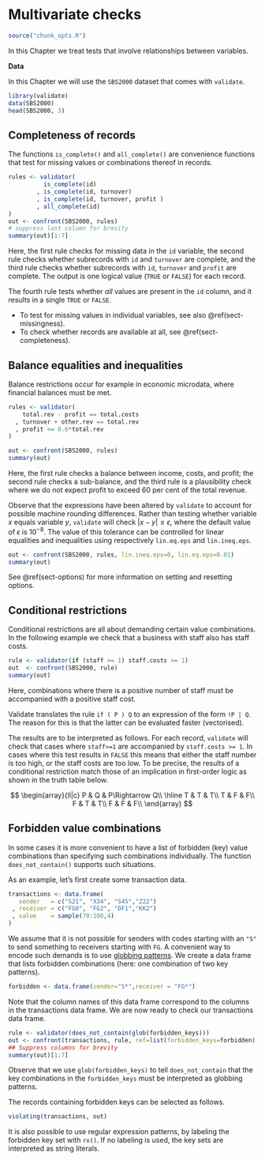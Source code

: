 # Multivariate checks


```r
source("chunk_opts.R")
```

In this Chapter we treat tests that involve relationships between variables.


**Data**

In this Chapter we will use the `SBS2000` dataset that comes with `validate`.

```r
library(validate)
data(SBS2000)
head(SBS2000, 3)

```

## Completeness of records {#sect-iscomplete}

The functions `is_complete()` and `all_complete()` are convenience functions
that test for missing values or combinations thereof in records.

```r
rules <- validator(
          is_complete(id)
        , is_complete(id, turnover)
        , is_complete(id, turnover, profit )
        , all_complete(id)
)
out <- confront(SBS2000, rules)
# suppress last column for brevity
summary(out)[1:7]
```
Here, the first rule checks for missing data in the `id` variable, the second
rule checks whether subrecords with `id` and `turnover` are complete, and the
third rule checks whether subrecords with `id`, `turnover` and `profit` are
complete.  The output is one logical value (`TRUE` or `FALSE`) for each record.

The fourth rule tests whether _all_ values are present in the `id` column, and
it results in a single `TRUE` or `FALSE`. 

- To test for missing values in individual variables, see also \@ref(sect-missingness).
- To check whether records are available at all, see \@ref(sect-completeness).


## Balance equalities and inequalities 

Balance restrictions occur for example in economic microdata, where financial
balances must be met.
```r
rules <- validator(
    total.rev - profit == total.costs
  , turnover + other.rev == total.rev
  , profit <= 0.6*total.rev
)

out <- confront(SBS2000, rules)
summary(out)
```
Here, the first rule checks a balance between income, costs, and profit; the
second rule checks a sub-balance, and the third rule is a plausibility check
where we do not expect profit to exceed 60 per cent of the total revenue.

Observe that the expressions have been altered by `validate` to account for
possible machine rounding differences. Rather than testing whether variable $x$
equals variable $y$, `validate` will check $|x-y|\leq \epsilon$, where the
default value of $\epsilon$ is $10^{-8}$. The value of this tolerance can be
controlled for linear equalities and inequalities using respectively
`lin.eq.eps` and `lin.ineq.eps`.

```r
out <- confront(SBS2000, rules, lin.ineq.eps=0, lin.eq.eps=0.01)
summary(out)
```

See \@ref(sect-options) for more information on setting and resetting options.


## Conditional restrictions

Conditional restrictions are all about demanding certain value combinations.
In the following example we check that a business with staff also has staff
costs.
```r
rule <- validator(if (staff >= 1) staff.costs >= 1)
out  <- confront(SBS2000, rule)
summary(out)
```
Here, combinations where there is a positive number of staff must be
accompanied with a positive staff cost. 

Validate translates the rule `if ( P ) Q` to an expression of the form `!P |
Q`. The reason for this is that the latter can be evaluated faster
(vectorised).

The results are to be interpreted as follows. For each record, `validate`  will
check that cases where `staff>=1` are accompanied by `staff.costs >= 1`. In
cases where this test results in `FALSE` this means that either the staff
number is too high, or the staff costs are too low. To be precise, the results
of a conditional restriction match those of an implication in first-order
logic as shown in the truth table below.

$$
\begin{array}{ll|c}
P & Q & P\Rightarrow Q\\
\hline
T & T & T\\
T & F & F\\
F & T & T\\
F & F & F\\
\end{array}
$$



## Forbidden value combinations

In some cases it is more convenient to have a list of forbidden (key) value
combinations than specifying such combinations individually.  The function
`does_not_contain()` supports such situations.


As an example, let's first create some transaction data.
```r
transactions <- data.frame(
   sender   = c("S21", "X34", "S45","Z22")
 , receiver = c("FG0", "FG2", "DF1","KK2")
 , value    = sample(70:100,4)
)
```
We assume that it is not possible for senders with codes starting with an `"S"`
to send something to receivers starting with `FG`. A convenient way to encode
such demands is to use 
[globbing patterns](https://en.wikipedia.org/wiki/Glob_(programming)).
We create a data frame that lists forbidden combinations (here: one combination
of two key patterns).

```r
forbidden <- data.frame(sender="S*",receiver = "FG*")
```
Note that the column names of this data frame correspond to the columns in the transactions
data frame. We are now ready to check our transactions data frame.
```r
rule <- validator(does_not_contain(glob(forbidden_keys)))
out <- confront(transactions, rule, ref=list(forbidden_keys=forbidden))
## Suppress columns for brevity
summary(out)[1:7]
```
Observe that we use `glob(forbidden_keys)` to tell `does_not_contain` that the
key combinations in the `forbidden_keys` must be interpreted as globbing
patterns.

The records containing forbidden keys can be selected as follows.
```r
violating(transactions, out)
```

It is also possible to use regular expression patterns, by labeling the
forbidden key set with `rx()`. If no labeling is used, the key sets are
interpreted as string literals.



